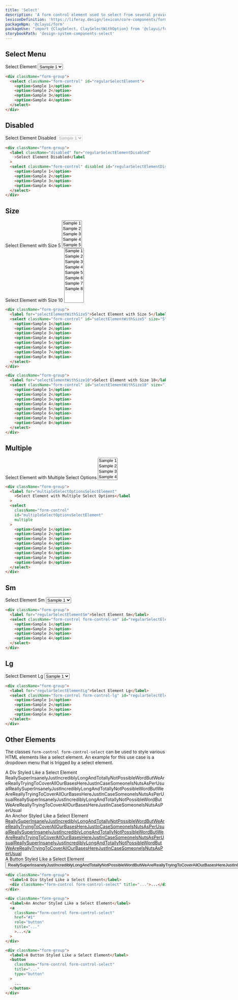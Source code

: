 ```yaml
---
title: 'Select'
description: 'A form control element used to select from several provided options and enter data.'
lexiconDefinition: 'https://liferay.design/lexicon/core-components/forms/selector/'
packageNpm: '@clayui/form'
packageUse: "import {ClaySelect, ClaySelectWithOption} from '@clayui/form';"
storybookPath: 'design-system-components-select'
---
```


## Select Menu

<div className="sheet-example">
  <div className="form-group">
    <label for="regularSelectElement">Select Element</label>
    <select className="form-control" id="regularSelectElement">
      <option>Sample 1</option>
      <option>Sample 2</option>
      <option>Sample 3</option>
      <option>Sample 4</option>
    </select>
  </div>
</div>

```html
<div className="form-group">
  <select className="form-control" id="regularSelectElement">
    <option>Sample 1</option>
    <option>Sample 2</option>
    <option>Sample 3</option>
    <option>Sample 4</option>
  </select>
</div>
```

## Disabled

<div className="sheet-example">
  <div className="form-group">
    <label className="disabled" for="regularSelectElementDisabled">
      Select Element Disabled
    </label>
    <select className="form-control" disabled id="regularSelectElementDisabled">
      <option>Sample 1</option>
      <option>Sample 2</option>
      <option>Sample 3</option>
      <option>Sample 4</option>
    </select>
  </div>
</div>

```html
<div className="form-group">
  <label className="disabled" for="regularSelectElementDisabled"
    >Select Element Disabled</label
  >
  <select className="form-control" disabled id="regularSelectElementDisabled">
    <option>Sample 1</option>
    <option>Sample 2</option>
    <option>Sample 3</option>
    <option>Sample 4</option>
  </select>
</div>
```

## Size

<div className="sheet-example">
  <div className="form-group">
    <label for="selectElementWithSize5">Select Element with Size 5</label>
    <select className="form-control" id="selectElementWithSize5" size="5">
      <option>Sample 1</option>
      <option>Sample 2</option>
      <option>Sample 3</option>
      <option>Sample 4</option>
      <option>Sample 5</option>
      <option>Sample 6</option>
      <option>Sample 7</option>
      <option>Sample 8</option>
    </select>
  </div>
  <div className="form-group">
    <label for="selectElementWithSize10">Select Element with Size 10</label>
    <select className="form-control" id="selectElementWithSize10" size="10">
      <option>Sample 1</option>
      <option>Sample 2</option>
      <option>Sample 3</option>
      <option>Sample 4</option>
      <option>Sample 5</option>
      <option>Sample 6</option>
      <option>Sample 7</option>
      <option>Sample 8</option>
    </select>
  </div>
</div>

```html
<div className="form-group">
  <label for="selectElementWithSize5">Select Element with Size 5</label>
  <select className="form-control" id="selectElementWithSize5" size="5">
    <option>Sample 1</option>
    <option>Sample 2</option>
    <option>Sample 3</option>
    <option>Sample 4</option>
    <option>Sample 5</option>
    <option>Sample 6</option>
    <option>Sample 7</option>
    <option>Sample 8</option>
  </select>
</div>

<div className="form-group">
  <label for="selectElementWithSize10">Select Element with Size 10</label>
  <select className="form-control" id="selectElementWithSize10" size="10">
    <option>Sample 1</option>
    <option>Sample 2</option>
    <option>Sample 3</option>
    <option>Sample 4</option>
    <option>Sample 5</option>
    <option>Sample 6</option>
    <option>Sample 7</option>
    <option>Sample 8</option>
  </select>
</div>
```

## Multiple

<div className="sheet-example">
  <div className="form-group">
    <label for="multipleSelectOptionsSelectElement">
      Select Element with Multiple Select Options
    </label>
    <select
      className="form-control"
      id="multipleSelectOptionsSelectElement"
      multiple
    >
      <option>Sample 1</option>
      <option>Sample 2</option>
      <option>Sample 3</option>
      <option>Sample 4</option>
      <option>Sample 5</option>
      <option>Sample 6</option>
      <option>Sample 7</option>
      <option>Sample 8</option>
    </select>
  </div>
</div>

```html
<div className="form-group">
  <label for="multipleSelectOptionsSelectElement"
    >Select Element with Multiple Select Options</label
  >
  <select
    className="form-control"
    id="multipleSelectOptionsSelectElement"
    multiple
  >
    <option>Sample 1</option>
    <option>Sample 2</option>
    <option>Sample 3</option>
    <option>Sample 4</option>
    <option>Sample 5</option>
    <option>Sample 6</option>
    <option>Sample 7</option>
    <option>Sample 8</option>
  </select>
</div>
```

## Sm

<div className="sheet-example">
  <div className="form-group">
    <label for="regularSelectElementSm">Select Element Sm</label>
    <select
      className="form-control form-control-sm"
      id="regularSelectElementSm"
    >
      <option>Sample 1</option>
      <option>Sample 2</option>
      <option>Sample 3</option>
      <option>Sample 4</option>
    </select>
  </div>
</div>

```html
<div className="form-group">
  <label for="regularSelectElementSm">Select Element Sm</label>
  <select className="form-control form-control-sm" id="regularSelectElementSm">
    <option>Sample 1</option>
    <option>Sample 2</option>
    <option>Sample 3</option>
    <option>Sample 4</option>
  </select>
</div>
```

## Lg

<div className="sheet-example">
  <div className="form-group">
    <label for="regularSelectElementLg">Select Element Lg</label>
    <select
      className="form-control form-control-lg"
      id="regularSelectElementLg"
    >
      <option>Sample 1</option>
      <option>Sample 2</option>
      <option>Sample 3</option>
      <option>Sample 4</option>
    </select>
  </div>
</div>

```html
<div className="form-group">
  <label for="regularSelectElementLg">Select Element Lg</label>
  <select className="form-control form-control-lg" id="regularSelectElementLg">
    <option>Sample 1</option>
    <option>Sample 2</option>
    <option>Sample 3</option>
    <option>Sample 4</option>
  </select>
</div>
```

## Other Elements

The classes `form-control form-control-select` can be used to style various HTML elements like a select element. An example for this use case is a dropdown menu that is trigged by a select element.

<div className="sheet-example">
  <div className="form-group">
    <label>A Div Styled Like a Select Element</label>
    <div
      className="form-control form-control-select"
      title="ReallySuperInsanelyJustIncrediblyLongAndTotallyNotPossibleWordButWeAreReallyTryingToCoverAllOurBasesHereJustInCaseSomeoneIsNutsAsPerUsualReallySuperInsanelyJustIncrediblyLongAndTotallyNotPossibleWordButWeAreReallyTryingToCoverAllOurBasesHereJustInCaseSomeoneIsNutsAsPerUsualReallySuperInsanelyJustIncrediblyLongAndTotallyNotPossibleWordButWeAreReallyTryingToCoverAllOurBasesHereJustInCaseSomeoneIsNutsAsPerUsual"
    >
      ReallySuperInsanelyJustIncrediblyLongAndTotallyNotPossibleWordButWeAreReallyTryingToCoverAllOurBasesHereJustInCaseSomeoneIsNutsAsPerUsualReallySuperInsanelyJustIncrediblyLongAndTotallyNotPossibleWordButWeAreReallyTryingToCoverAllOurBasesHereJustInCaseSomeoneIsNutsAsPerUsualReallySuperInsanelyJustIncrediblyLongAndTotallyNotPossibleWordButWeAreReallyTryingToCoverAllOurBasesHereJustInCaseSomeoneIsNutsAsPerUsual
    </div>
  </div>
  <div className="form-group">
    <label>An Anchor Styled Like a Select Element</label>
    <a
      className="form-control form-control-select"
      href="#1"
      role="button"
      title="ReallySuperInsanelyJustIncrediblyLongAndTotallyNotPossibleWordButWeAreReallyTryingToCoverAllOurBasesHereJustInCaseSomeoneIsNutsAsPerUsualReallySuperInsanelyJustIncrediblyLongAndTotallyNotPossibleWordButWeAreReallyTryingToCoverAllOurBasesHereJustInCaseSomeoneIsNutsAsPerUsualReallySuperInsanelyJustIncrediblyLongAndTotallyNotPossibleWordButWeAreReallyTryingToCoverAllOurBasesHereJustInCaseSomeoneIsNutsAsPerUsual"
    >
      ReallySuperInsanelyJustIncrediblyLongAndTotallyNotPossibleWordButWeAreReallyTryingToCoverAllOurBasesHereJustInCaseSomeoneIsNutsAsPerUsualReallySuperInsanelyJustIncrediblyLongAndTotallyNotPossibleWordButWeAreReallyTryingToCoverAllOurBasesHereJustInCaseSomeoneIsNutsAsPerUsualReallySuperInsanelyJustIncrediblyLongAndTotallyNotPossibleWordButWeAreReallyTryingToCoverAllOurBasesHereJustInCaseSomeoneIsNutsAsPerUsual
    </a>
  </div>
  <div className="form-group">
    <label>A Button Styled Like a Select Element</label>
    <button
      className="form-control form-control-select"
      title="ReallySuperInsanelyJustIncrediblyLongAndTotallyNotPossibleWordButWeAreReallyTryingToCoverAllOurBasesHereJustInCaseSomeoneIsNutsAsPerUsualReallySuperInsanelyJustIncrediblyLongAndTotallyNotPossibleWordButWeAreReallyTryingToCoverAllOurBasesHereJustInCaseSomeoneIsNutsAsPerUsualReallySuperInsanelyJustIncrediblyLongAndTotallyNotPossibleWordButWeAreReallyTryingToCoverAllOurBasesHereJustInCaseSomeoneIsNutsAsPerUsual"
      type="button"
    >
      ReallySuperInsanelyJustIncrediblyLongAndTotallyNotPossibleWordButWeAreReallyTryingToCoverAllOurBasesHereJustInCaseSomeoneIsNutsAsPerUsualReallySuperInsanelyJustIncrediblyLongAndTotallyNotPossibleWordButWeAreReallyTryingToCoverAllOurBasesHereJustInCaseSomeoneIsNutsAsPerUsualReallySuperInsanelyJustIncrediblyLongAndTotallyNotPossibleWordButWeAreReallyTryingToCoverAllOurBasesHereJustInCaseSomeoneIsNutsAsPerUsual
    </button>
  </div>
</div>

```html
<div className="form-group">
  <label>A Div Styled Like a Select Element</label>
  <div className="form-control form-control-select" title="...">...</div>
</div>

<div className="form-group">
  <label>An Anchor Styled Like a Select Element</label>
  <a
    className="form-control form-control-select"
    href="#1"
    role="button"
    title="..."
    >...</a
  >
</div>

<div className="form-group">
  <label>A Button Styled Like a Select Element</label>
  <button
    className="form-control form-control-select"
    title="..."
    type="button"
  >
    ...
  </button>
</div>
```
